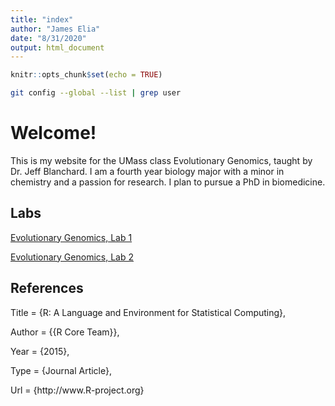 ```yaml
---
title: "index"
author: "James Elia"
date: "8/31/2020"
output: html_document
---
```


```r
knitr::opts_chunk$set(echo = TRUE)
```

```sh
git config --global --list | grep user
```
# Welcome!
This is my website for the UMass class Evolutionary Genomics, taught by Dr. Jeff Blanchard. I am a fourth year biology major with a minor in chemistry and a passion for research. I plan to pursue a PhD in biomedicine.

## Labs

[Evolutionary Genomics, Lab 1](lab1_jelia.html)

[Evolutionary Genomics, Lab 2](lab2_jelia.html)

## References

Title                    = {R: A Language and Environment for Statistical Computing},
  
  Author                   = {{R Core Team}},
 
  Year                     = {2015},

  
  Type                     = {Journal Article},
  
  Url                      = {http://www.R-project.org}